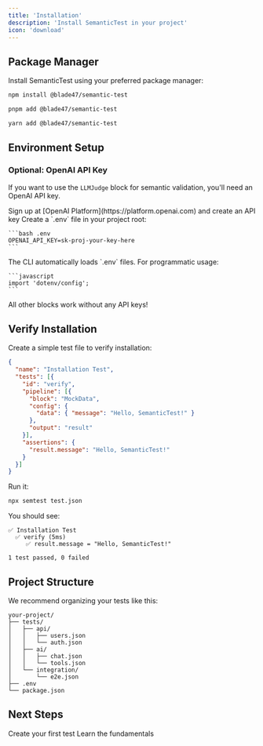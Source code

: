 ---
title: 'Installation'
description: 'Install SemanticTest in your project'
icon: 'download'
---

## Package Manager

Install SemanticTest using your preferred package manager:

<CodeGroup>

```bash npm
npm install @blade47/semantic-test
```

```bash pnpm
pnpm add @blade47/semantic-test
```

```bash yarn
yarn add @blade47/semantic-test
```

</CodeGroup>

## Environment Setup

### Optional: OpenAI API Key

If you want to use the `LLMJudge` block for semantic validation, you'll need an OpenAI API key.

<Steps>
  <Step title="Get an API Key">
    Sign up at [OpenAI Platform](https://platform.openai.com) and create an API key
  </Step>

  <Step title="Create .env file">
    Create a `.env` file in your project root:

    ```bash .env
    OPENAI_API_KEY=sk-proj-your-key-here
    ```
  </Step>

  <Step title="Load environment variables">
    The CLI automatically loads `.env` files. For programmatic usage:

    ```javascript
    import 'dotenv/config';
    ```
  </Step>
</Steps>

<Note>
  All other blocks work without any API keys!
</Note>

## Verify Installation

Create a simple test file to verify installation:

```json test.json
{
  "name": "Installation Test",
  "tests": [{
    "id": "verify",
    "pipeline": [{
      "block": "MockData",
      "config": {
        "data": { "message": "Hello, SemanticTest!" }
      },
      "output": "result"
    }],
    "assertions": {
      "result.message": "Hello, SemanticTest!"
    }
  }]
}
```

Run it:

```bash
npx semtest test.json
```

You should see:

```
✅ Installation Test
  ✅ verify (5ms)
     ✅ result.message = "Hello, SemanticTest!"

1 test passed, 0 failed
```

## Project Structure

We recommend organizing your tests like this:

```
your-project/
├── tests/
│   ├── api/
│   │   ├── users.json
│   │   └── auth.json
│   ├── ai/
│   │   ├── chat.json
│   │   └── tools.json
│   └── integration/
│       └── e2e.json
├── .env
└── package.json
```

## Next Steps

<CardGroup cols={2}>
  <Card
    title="Quickstart"
    icon="rocket"
    href="/quickstart"
  >
    Create your first test
  </Card>
  <Card
    title="Core Concepts"
    icon="book"
    href="/concepts/pipelines"
  >
    Learn the fundamentals
  </Card>
</CardGroup>
